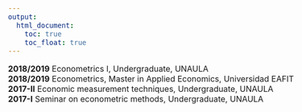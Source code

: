 ---
output:
  html_document: 
    toc: true
    toc_float: true
---

<link rel="stylesheet" href="styles.css" type="text/css">

<style>
body {
text-align: justify}

body{ /* Normal  */
      font-size: 12pt;
  }
</style>

**2018/2019** Econometrics I, Undergraduate, UNAULA<br>
**2018/2019** Econometrics, Master in Applied Economics, Universidad EAFIT<br>
**2017-II** Economic measurement techniques, Undergraduate, UNAULA<br>
**2017-I** Seminar on econometric methods, Undergraduate, UNAULA<br>